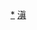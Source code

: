 <div style="position: relative" class="center">
{{Image label begin|image=Administrative Division Kunming.png|width={{{1|420}}}|link=}} 
{{Image label|x=530|y=1640|scale={{{1|420}}}/1680|text={{vtext|[[五华区|<span style="color: black;">'''五华区'''</span>]]}}}}
{{Image label|x=710|y=1530|scale={{{1|420}}}/1680|text={{vtext|[[盘龙区|<span style="color: black;">'''盘龙区'''</span>]]}}}}
{{Image label|x=790|y=1800|scale={{{1|420}}}/1680|text=[[官渡区|<span style="color: black;">'''官渡区'''</span>]]}}
{{Image label|x=350|y=1860|scale={{{1|420}}}/1680|text=[[西山区|<span style="color: black;">'''西山区'''</span>]]}}
{{Image label|x=940|y=520|scale={{{1|420}}}/1680|text=[[东川区|<span style="color: black;">'''东川区'''</span>]]}}
{{Image label|x=750|y=2000|scale={{{1|420}}}/1680|text={{vtext|[[呈贡区|<span style="color: black;">'''呈贡区'''</span>]]}}}}
{{Image label|x=430|y=2370|scale={{{1|420}}}/1680|text=[[晋宁区|<span style="color: black;">'''晋宁区'''</span>]]}}
{{Image label|x=380|y=1460|scale={{{1|420}}}/1680|text=[[富民县|<span style="color: black;">'''富民县'''</span>]]}}
{{Image label|x=1040|y=1950|scale={{{1|420}}}/1680|text=[[宜良县|<span style="color: black;">'''宜良县'''</span>]]}}
{{Image label|x=1310|y=2190|scale={{{1|420}}}/1680|text=[[石林彝族自治县|<span style="color: black;">'''石林彝族<br>自治县'''</span>]]}}
{{Image label|x=980|y=1540|scale={{{1|420}}}/1680|text=[[嵩明县|<span style="color: black;">'''嵩明县'''</span>]]}}
{{Image label|x=380|y=730|scale={{{1|420}}}/1680|text=[[禄劝彝族苗族自治县|<span style="color: black;">'''禄劝彝族<br>苗族自治县'''</span>]]}}
{{Image label|x=940|y=1070|scale={{{1|420}}}/1680|text=[[寻甸回族彝族自治县|<span style="color: black;">'''寻甸回族<br>彝族自治县'''</span>]]}}
{{Image label|x=220|y=2060|scale={{{1|420}}}/1680|text={{vtext|[[安宁市|<span style="color: black;">'''安宁市'''</span>]]}}}}
</div>
<noinclude>
[[Category:昆明行政区划|*]]
[[Category:中华人民共和国地级行政区划图|滇]]
</noinclude>